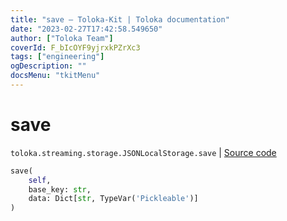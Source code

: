```yaml
---
title: "save — Toloka-Kit | Toloka documentation"
date: "2023-02-27T17:42:58.549650"
author: ["Toloka Team"]
coverId: F_bIcOYF9yjrxkPZrXc3
tags: ["engineering"]
ogDescription: ""
docsMenu: "tkitMenu"
---
```


# save
`toloka.streaming.storage.JSONLocalStorage.save` | [Source code](https://github.com/Toloka/toloka-kit/blob/v1.1.4/src/streaming/storage.py#L98)

```python
save(
    self,
    base_key: str,
    data: Dict[str, TypeVar('Pickleable')]
)
```